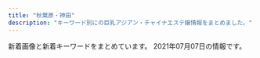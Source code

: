 ```yaml
---
title: "秋葉原・神田"
description: "キーワード別にの巨乳アジアン・チャイナエステ嬢情報をまとめました。"
---
```


新着画像と新着キーワードをまとめています。
2021年07月07日の情報です。

<DmmAffiliateIns />
<KeywordTable
  shops={
    [
    {
        "name": "\u795e\u7530\u3089\u304f\u697d",
        "keywords": {},
        "url": "http://kanda.msa.jp/",
        "station": "JR\u795e\u7530\u99c5\u5317\u53e3",
        "img_links": [
            "http://kanda.msa.jp/images/top/top_03.jpg",
            "http://kanda.msa.jp/images/top/top_05.jpg",
            "http://kanda.msa.jp/images/home/indnx_phone.jpg",
            "http://kanda.msa.jp/images/home/indnx_sale.png",
            "http://kanda.msa.jp/images/flash_b.jpg",
            "http://kanda.msa.jp/images/top/top_06.jpg",
            "http://kanda.msa.jp/images/staff_image/staff_06.jpg",
            "http://kanda.msa.jp/images/top/top_02.jpg",
            "http://kanda.msa.jp/images/gallery/gallery_1.jpg",
            "http://kanda.msa.jp/images/staff_image/staff_02.jpg",
            "http://kanda.msa.jp/images/gallery/gallery_4.jpg",
            "http://kanda.msa.jp/images/home/QR.png",
            "http://kanda.msa.jp/images/gallery/gallery_3.jpg",
            "http://kanda.msa.jp/images/gallery/gallery_c.jpg",
            "http://kanda.msa.jp/images/gallery/gallery_d.jpg",
            "http://kanda.msa.jp/images/gallery/gallery_b.jpg",
            "http://kanda.msa.jp/images/home/indnx_re.jpg",
            "http://kanda.msa.jp/images/staff_image/staff_03.jpg",
            "http://kanda.msa.jp/images/flash_a.jpg",
            "http://kanda.msa.jp/images/home/indnx_qr.jpg",
            "http://kanda.msa.jp/images/gallery/gallery_a.jpg",
            "http://kanda.msa.jp/images/home/top.jpg",
            "http://kanda.msa.jp/images/top/top_01.jpg",
            "http://kanda.msa.jp/images/top/top_04.jpg",
            "http://kanda.msa.jp/images/staff_image/staff_05.jpg",
            "http://kanda.msa.jp/images/top/top_08.png",
            "http://kanda.msa.jp/images/gallery/gallery_2.jpg",
            "http://kanda.msa.jp/images/index_btm.jpg",
            "http://kanda.msa.jp/images/staff_image/staff_01.jpg"
        ]
    },
    {
        "keywords": {
            "88": 1,
            "D": 2,
            "C": 2,
            "87": 2,
            "86": 1
        },
        "station": "JR\u79cb\u8449\u539f\u99c5\u662d\u548c\u901a\u308a\u53e3",
        "name": "\u7652\u3057\u306e\u5973\u795e",
        "url": "http://megami.estheya.com/",
        "img_links": [
            "http://megami.estheya.com/css/staff/staff001-a.jpg",
            "http://megami.estheya.com/css/nav/nav-0003.jpg",
            "http://megami.estheya.com/css/nav/nav-006.jpg",
            "http://megami.estheya.com/css/left.jpg",
            "http://megami.estheya.com/css/nav/nav-0002.jpg",
            "http://megami.estheya.com/css/head.jpg",
            "http://megami.estheya.com/css/nav/nav-001.jpg",
            "http://megami.estheya.com/css/nav/nav-005.jpg",
            "http://megami.estheya.com/css/top02.jpg",
            "http://megami.estheya.com/css/staff/staff001-b.jpg",
            "http://megami.estheya.com/css/cam001.jpg",
            "http://megami.estheya.com/css/right.jpg",
            "http://megami.estheya.com/css/staff/staff003-a.jpg",
            "http://megami.estheya.com/css/nav/nav-004.jpg",
            "http://megami.estheya.com/css/staff/staff002-a.jpg",
            "http://megami.estheya.com/css/foot.jpg",
            "http://megami.estheya.com/css/top03.jpg",
            "http://megami.estheya.com/css/staff/staff004-a.jpg",
            "http://megami.estheya.com/css/staff/pro.jpg"
        ]
    },
    {
        "url": "http://genki-morix2.asia/",
        "station": "JR\u795e\u7530\u99c5\u6771\u53e3",
        "name": "\u5143\u6c17\u30e2\u30ea\u30e2\u30ea",
        "keywords": {
            "C": 9,
            "88": 3,
            "85": 3,
            "87": 7,
            "84": 2
        },
        "img_links": [
            "http://genki-morix2.asia/img/st51.jpg",
            "http://genki-morix2.asia/img/st47.jpg",
            "http://genki-morix2.asia/img/botton.png",
            "http://genki-morix2.asia/img/st30.jpg",
            "http://genki-morix2.asia/img/no-photo-newface.jpg",
            "http://genki-morix2.asia/img/st52.jpg",
            "http://genki-morix2.asia/img/sta47.jpg",
            "http://genki-morix2.asia/img/sta59.jpg",
            "http://genki-morix2.asia/img/sta51.jpg",
            "http://genki-morix2.asia/img/st59.jpg",
            "http://genki-morix2.asia/img/st051.jpg",
            "http://genki-morix2.asia/img/st16.jpg",
            "http://genki-morix2.asia/img/Q.png",
            "http://genki-morix2.asia/img/a.png",
            "http://genki-morix2.asia/img/st55.jpg",
            "http://genki-morix2.asia/img/i.png",
            "http://genki-morix2.asia/img/sta55.jpg"
        ]
    },
    {
        "img_links": [
            "http://www.rave.masg.info/images/shop/shop03.jpg",
            "http://www.rave.masg.info/files/019.jpg",
            "http://www.rave.masg.info/files/009-02.jpg",
            "http://www.rave.masg.info/files/020-02.jpg",
            "http://www.rave.masg.info/files/002-02.jpg",
            "http://www.rave.masg.info/images/shop/shop04.jpg",
            "http://www.rave.masg.info/files/021-02.jpg",
            "http://www.rave.masg.info/files/003-03.jpg",
            "http://www.rave.masg.info/images/maga.jpg",
            "http://www.rave.masg.info/files/018.jpg",
            "http://www.rave.masg.info/images/zi_staff.png",
            "http://www.rave.masg.info/files/006-03.jpg",
            "http://www.rave.masg.info/files/018-02.jpg",
            "http://www.rave.masg.info/files/003-02.jpg",
            "http://www.rave.masg.info/files/008-03.jpg",
            "http://www.rave.masg.info/images/tel.png",
            "http://www.rave.masg.info/images/main_top.png",
            "http://www.rave.masg.info/files/014.jpg",
            "http://www.rave.masg.info/images/pick.png",
            "http://www.rave.masg.info/files/014-02.jpg",
            "http://www.rave.masg.info/images/s5.jpg",
            "http://www.rave.masg.info/images/s2.jpg",
            "http://www.rave.masg.info/files/009-03.jpg",
            "http://www.rave.masg.info/files/006.jpg",
            "http://www.rave.masg.info/files/021-03.jpg",
            "http://www.rave.masg.info/files/005.jpg",
            "http://www.rave.masg.info/images/new3.png",
            "http://www.rave.masg.info/files/020.jpg",
            "http://www.rave.masg.info/files/008.jpg",
            "http://www.rave.masg.info/images/shop/shop02.jpg",
            "http://www.rave.masg.info/images/service.png",
            "http://www.rave.masg.info/files/020-03.jpg",
            "http://www.rave.masg.info/files/009.jpg",
            "http://www.rave.masg.info/files/015.jpg",
            "http://www.rave.masg.info/files/006-02.jpg",
            "http://www.rave.masg.info/images/s4.jpg",
            "http://www.rave.masg.info/images/main_bottom.png",
            "http://www.rave.masg.info/files/021.jpg",
            "http://www.rave.masg.info/images/infotiao1.jpg",
            "http://www.rave.masg.info/files/005-03.jpg",
            "http://www.rave.masg.info/files/019-03.jpg",
            "http://www.rave.masg.info/files/019-02.jpg",
            "http://www.rave.masg.info/files/002.jpg",
            "http://www.rave.masg.info/files/003.jpg",
            "http://www.rave.masg.info/files/015-02.jpg",
            "http://www.rave.masg.info/images/shop/shop01.jpg",
            "http://www.rave.masg.info/files/014-03.jpg",
            "http://www.rave.masg.info/files/018-03.jpg",
            "http://www.rave.masg.info/files/008-02.jpg",
            "http://www.rave.masg.info/images/xian.png",
            "http://www.rave.masg.info/images/s3.jpg",
            "http://www.rave.masg.info/files/005-02.jpg",
            "http://www.rave.masg.info/images/new1.png",
            "http://www.rave.masg.info/images/zi_massage.png",
            "http://www.rave.masg.info/files/002-03.jpg",
            "http://www.rave.masg.info/images/s1.jpg",
            "http://www.rave.masg.info/files/015-03.jpg"
        ],
        "url": "http://www.rave.masg.info/",
        "name": "RAVE \u30ec\u30a4\u30f4",
        "station": "JR\u79cb\u8449\u539f\u99c5\u662d\u548c\u901a\u308a\u53e3",
        "keywords": {
            "D": 7,
            "G": 1,
            "89": 1,
            "E": 1,
            "88": 1,
            "86": 1,
            "87": 8,
            "F": 3,
            "90": 1
        }
    },
    {
        "img_links": [
            "https://kanda-on.work/images/st/st_hitomi.jpg",
            "https://kanda-on.work/images/st/st_moe.jpg",
            "https://kanda-on.work/images/st/st_ayumi.jpg",
            "https://kanda-on.work/images/st/st_lemon.jpg",
            "https://kanda-on.work/images/st/st_miki.jpg",
            "https://kanda-on.work/images/st/st_yuki.jpg",
            "https://kanda-on.work/images/st/st_ringo.jpg",
            "https://kanda-on.work/images/top_campaign_bottom.jpg",
            "https://kanda-on.work/images/top_campaign.jpg",
            "https://kanda-on.work/images/st/st_kiki.jpg",
            "https://kanda-on.work/images/st/st_natsuko.jpg",
            "https://kanda-on.work/images/st/st_yukina.jpg",
            "https://kanda-on.work/images/st/st_rio.jpg",
            "https://kanda-on.work/images/st/st_ruka.jpg",
            "https://kanda-on.work/images/st/st_mika.jpg",
            "https://kanda-on.work/images/st/st_rara2.jpg",
            "https://kanda-on.work/images/st/st_saya.jpg",
            "https://kanda-on.work/images/st/st_mina.jpg",
            "https://kanda-on.work/images/st/st_kaori.jpg",
            "https://kanda-on.work/images/st/st_ruru.jpg",
            "https://kanda-on.work/images/st/st_mika2.jpg",
            "https://kanda-on.work/images/st/st_koko.jpg",
            "https://kanda-on.work/images/st/st_kana.jpg",
            "https://kanda-on.work/images/st/st_yuri.jpg",
            "https://kanda-on.work/images/st/st_rara.jpg",
            "https://kanda-on.work/images/st/st_arisa.jpg",
            "https://kanda-on.work/images/top.png",
            "https://kanda-on.work/images/st/st_mio.jpg",
            "https://kanda-on.work/images/st/st_akira.jpg",
            "https://kanda-on.work/images/top2.png",
            "https://kanda-on.work/images/st/st_yuzuki.jpg",
            "https://kanda-on.work/images/st/st_haruka.jpg",
            "https://kanda-on.work/images/st/st_yuumi.jpg"
        ],
        "keywords": {
            "G": 4,
            "\u5de8\u4e73": 6,
            "F": 29,
            "C": 33,
            "\u4e73": 6
        },
        "url": "https://kanda-on.work/",
        "station": "JR\u795e\u7530\u99c5\u897f\u53e3",
        "name": "\u6e29"
    },
    {
        "name": "\u5143\u6c17\u5802\uff5e\u3052\u3093\u304d\u3069\u3046\uff5e",
        "img_links": [
            "http://genkidou.work/img/st010.jpg",
            "http://genkidou.work/img/st16.jpg",
            "http://genkidou.work/img/fla-3.jpg",
            "http://genkidou.work/sp/img/st2.jpg",
            "http://genkidou.work/img/st30.jpg",
            "http://genkidou.work/sp/img/st22.jpg",
            "http://genkidou.work/sp/img/t-t.jpg",
            "http://genkidou.work/sp/img/acc5.jpg",
            "http://genkidou.work/img/st27.jpg",
            "http://genkidou.work/sp/img/sys.jpg",
            "http://genkidou.work/img/head.jpg",
            "http://genkidou.work/img/s4.jpg",
            "http://genkidou.work/img/acc2.jpg",
            "http://genkidou.work/sp/img/pc.jpg",
            "http://genkidou.work/sp/img/cam.jpg",
            "http://genkidou.work/sp/img/p30.jpg",
            "http://genkidou.work/img/sta28.jpg",
            "http://genkidou.work/sp/img/t-o.jpg",
            "http://genkidou.work/img/sta11.jpg",
            "http://genkidou.work/img/st6.jpg",
            "http://genkidou.work/img/sta6.jpg",
            "http://genkidou.work/sp/img/t-a.jpg",
            "http://genkidou.work/sp/img/time.jpg",
            "http://genkidou.work/img/acc6.jpg",
            "http://genkidou.work/img/s5.jpg",
            "http://genkidou.work/sp/img/tel.jpg",
            "http://genkidou.work/sp/img/st27.jpg",
            "http://genkidou.work/sp/img/tit.jpg",
            "http://genkidou.work/img/acc1.jpg",
            "http://genkidou.work/sp/img/acc2.jpg",
            "http://genkidou.work/sp/img/pic.jpg",
            "http://genkidou.work/sp/img/t-r.jpg",
            "http://genkidou.work/img/acc4.jpg",
            "http://genkidou.work/img/sta10.jpg",
            "http://genkidou.work/img/fla.jpg",
            "http://genkidou.work/img/st28.jpg",
            "http://genkidou.work/sp/img/sch.jpg",
            "http://genkidou.work/sp/img/st6.jpg",
            "http://genkidou.work/img/st030.jpg",
            "http://genkidou.work/img/acc3.jpg",
            "http://genkidou.work/img/sta16.jpg",
            "http://genkidou.work/sp/img/p28.jpg",
            "http://genkidou.work/img/st22.jpg",
            "http://genkidou.work/sp/img/add.jpg",
            "http://genkidou.work/sp/img/st11.jpg",
            "http://genkidou.work/sp/img/st10.jpg",
            "http://genkidou.work/img/body2.jpg",
            "http://genkidou.work/img/sta27.jpg",
            "http://genkidou.work/img/st011.jpg",
            "http://genkidou.work/img/st33.jpg",
            "http://genkidou.work/sp/img/st20.jpg",
            "http://genkidou.work/sp/img/p22.jpg",
            "http://genkidou.work/img/s2.jpg",
            "http://genkidou.work/img/sta30.jpg",
            "http://genkidou.work/sp/img/t-s.jpg",
            "http://genkidou.work/sp/img/st28.jpg",
            "http://genkidou.work/img/sta22.jpg",
            "http://genkidou.work/img/sta2.jpg",
            "http://genkidou.work/img/s1.jpg",
            "http://genkidou.work/img/st2.jpg",
            "http://genkidou.work/sp/img/st16.jpg",
            "http://genkidou.work/img/acc5.jpg",
            "http://genkidou.work/img/st20.jpg",
            "http://genkidou.work/sp/img/acc3.jpg",
            "http://genkidou.work/sp/img/acc6.jpg",
            "http://genkidou.work/sp/img/koko_234x60.png",
            "http://genkidou.work/sp/img/acc4.jpg",
            "http://genkidou.work/sp/img/acc1.jpg",
            "http://genkidou.work/img/fla-2.jpg",
            "http://genkidou.work/sp/img/st30.jpg",
            "http://genkidou.work/img/sta33.jpg",
            "http://genkidou.work/img/fla-1.jpg",
            "http://genkidou.work/img/nos.jpg",
            "http://genkidou.work/img/mo.png",
            "http://genkidou.work/sp/img/botton.jpg",
            "http://genkidou.work/img/st0011.jpg",
            "http://genkidou.work/img/sta20.jpg",
            "http://genkidou.work/img/koko_468x60.png",
            "http://genkidou.work/sp/img/info.jpg",
            "http://genkidou.work/img/botton.jpg"
        ],
        "station": "JR\u795e\u7530\u99c5\u897f\u53e3",
        "keywords": {
            "E": 2,
            "H": 1,
            "F": 6,
            "87": 6,
            "91": 5,
            "D": 9,
            "86": 3,
            "88": 4,
            "C": 24,
            "85": 7
        },
        "url": "http://genkidou.work/"
    },
    {
        "url": "https://love-garden.jp/",
        "img_links": [
            "https://love-garden.jp/wp-content/uploads/2020/10/shot.png",
            "https://love-garden.jp/wp-content/uploads/2020/10/entrance02.png",
            "https://love-garden.jp/wp-content/uploads/2020/10/satomi22.png",
            "https://love-garden.jp/images/staff/kiki.jpg",
            "https://love-garden.jp/images/staff/satomi22.png",
            "https://love-garden.jp/wp-content/uploads/2020/10/ElGEs4UUcAATW6J.jpg",
            "https://love-garden.jp/wp-content/uploads/2015/05/lovegardendefault.jpg",
            "https://love-garden.jp/img/room/entrance01.png",
            "https://love-garden.jp/wp-content/uploads/2020/10/shot-830x576.png",
            "https://love-garden.jp/wp-content/uploads/2020/11/2_pc.png",
            "https://love-garden.jp/wp-content/uploads/2020/10/ElGEs4UUcAATW6J-830x1107.jpg",
            "https://love-garden.jp/img/about/oil2.png",
            "https://love-garden.jp/images/staff/sera23.png",
            "https://love-garden.jp/img/about/awasentai.png",
            "https://love-garden.jp/wp-content/uploads/2018/03/tomo24.jpg",
            "https://love-garden.jp/wp-content/uploads/2020/10/shot-550x400.png",
            "https://love-garden.jp/wp-content/uploads/2020/11/kiki.jpg",
            "https://love-garden.jp/wp-content/uploads/2016/12/07.png",
            "https://love-garden.jp/wp-content/uploads/2016/12/07-550x400.png",
            "https://love-garden.jp/img/room/entrance02.png",
            "https://love-garden.jp/wp-content/uploads/2020/10/ElGEs4UUcAATW6J-550x400.jpg",
            "https://love-garden.jp/wp-content/uploads/2017/03/06.png",
            "https://love-garden.jp/images/staff/yumi22.jpg",
            "https://love-garden.jp/images/staff/tomo.jpg",
            "https://love-garden.jp/images/staff/sayaka23.jpg",
            "https://love-garden.jp/wp-content/uploads/2020/10/sera23.jpg",
            "https://love-garden.jp/img/about/akasuri.png",
            "https://love-garden.jp/wp-content/uploads/2021/05/yumi22.jpg",
            "https://love-garden.jp/wp-content/uploads/2021/05/mio22_edit.jpg",
            "https://love-garden.jp/img/about/oil1.png",
            "https://love-garden.jp/images/staff/mio22_edit.jpg",
            "https://love-garden.jp/wp-content/uploads/2020/11/5_pc.png",
            "https://love-garden.jp/wp-content/uploads/2020/10/sayaka23.jpg",
            "https://love-garden.jp/wp-content/uploads/2020/10/entrance02-830x553.png"
        ],
        "keywords": {
            "E": 20,
            "\u30bb\u30af\u30b7\u30fc": 8,
            "C": 20,
            "89": 10,
            "86": 20,
            "D": 30,
            "87": 20,
            "92": 10,
            "85": 10
        },
        "name": "\u30e9\u30d6\u30ac\u30fc\u30c7\u30f3",
        "station": "JR\u79cb\u8449\u539f\u99c5\u662d\u548c\u901a\u308a\u53e3"
    },
    {
        "station": "\u6d45\u8349\u6a4b\u99c5",
        "url": "http://yume-massage.info/",
        "img_links": [
            "http://yume-massage.info/sp/img/s7.jpg",
            "http://yume-massage.info/img/sta6.jpg",
            "http://yume-massage.info/sp/img/s6.jpg",
            "http://yume-massage.info/sp/img/p-10.jpg",
            "http://yume-massage.info/img/s6.jpg",
            "http://yume-massage.info/img/head2.jpg",
            "http://yume-massage.info/sp/img/s4.jpg",
            "http://yume-massage.info/img/sta4.jpg",
            "http://yume-massage.info/img/st5.jpg",
            "http://yume-massage.info/sp/img/s10.jpg",
            "http://yume-massage.info/img/st7.jpg",
            "http://yume-massage.info/img/sta1.jpg",
            "http://yume-massage.info/img/sta8.jpg",
            "http://yume-massage.info/sp/img/time.jpg",
            "http://yume-massage.info/img/s1.jpg",
            "http://yume-massage.info/img/st6.jpg",
            "http://yume-massage.info/sp/img/botton.jpg",
            "http://yume-massage.info/sp/img/sys.jpg",
            "http://yume-massage.info/sp/img/add.jpg",
            "http://yume-massage.info/img/s4.jpg",
            "http://yume-massage.info/img/sta9.jpg",
            "http://yume-massage.info/sp/img/p-9.jpg",
            "http://yume-massage.info/img/nos.jpg",
            "http://yume-massage.info/sp/img/info.jpg",
            "http://yume-massage.info/sp/img/tit.jpg",
            "http://yume-massage.info/img/mo.png",
            "http://yume-massage.info/img/head.jpg",
            "http://yume-massage.info/img/st9.jpg",
            "http://yume-massage.info/img/botton.jpg",
            "http://yume-massage.info/img/sta7.jpg",
            "http://yume-massage.info/img/s8.jpg",
            "http://yume-massage.info/img/sta10.jpg",
            "http://yume-massage.info/img/st06.jpg",
            "http://yume-massage.info/sp/img/add2.jpg",
            "http://yume-massage.info/sp/img/t-r.jpg",
            "http://yume-massage.info/sp/img/tel.jpg",
            "http://yume-massage.info/img/xmas.png",
            "http://yume-massage.info/img/st8.jpg",
            "http://yume-massage.info/sp/img/t-a.jpg",
            "http://yume-massage.info/img/s9.jpg",
            "http://yume-massage.info/sp/img/pic.jpg",
            "http://yume-massage.info/sp/img/p-6.jpg",
            "http://yume-massage.info/sp/img/s1.jpg",
            "http://yume-massage.info/sp/img/kan.jpg",
            "http://yume-massage.info/img/r9.jpg",
            "http://yume-massage.info/img/st4.jpg",
            "http://yume-massage.info/sp/img/t-o.jpg",
            "http://yume-massage.info/sp/img/s8.jpg",
            "http://yume-massage.info/sp/img/t-s.jpg",
            "http://yume-massage.info/sp/img/pc.jpg",
            "http://yume-massage.info/sp/img/cam.jpg",
            "http://yume-massage.info/img/s10.jpg",
            "http://yume-massage.info/img/st10.jpg",
            "http://yume-massage.info/sp/img/t-t.jpg",
            "http://yume-massage.info/img/kan.jpg",
            "http://yume-massage.info/sp/img/s9.jpg",
            "http://yume-massage.info/img/st3.jpg",
            "http://yume-massage.info/img/st1.jpg",
            "http://yume-massage.info/img/st2.jpg",
            "http://yume-massage.info/img/s7.jpg"
        ],
        "name": "\u5922",
        "keywords": {
            "85": 2,
            "D": 7,
            "E": 7,
            "88": 3,
            "84": 3,
            "C": 20,
            "86": 3,
            "87": 6
        }
    },
    {
        "name": "\u5947\u7e01\uff5e\u304d\u3048\u3093\uff5e",
        "img_links": [
            "http://www.kien-es.info/img/kumi1.jpg",
            "http://www.kien-es.info/sp/staff/kumi.png",
            "http://www.kien-es.info/images/mobile.jpg",
            "http://www.kien-es.info/sp/images/sys1.jpg",
            "http://www.kien-es.info/img/kara.png",
            "http://www.kien-es.info/images/rem.png",
            "http://www.kien-es.info/images/4.jpg",
            "http://www.kien-es.info/images/int2.jpg",
            "http://www.kien-es.info/sp/staff/yumi.png",
            "http://www.kien-es.info/img/haruka.png",
            "http://www.kien-es.info/img/kaori.png",
            "http://www.kien-es.info/sp/images/sys2.jpg",
            "http://www.kien-es.info/images/interior_t.jpg",
            "http://www.kien-es.info/img/kara2.jpg",
            "http://www.kien-es.info/sp/images/ac3.png",
            "http://www.kien-es.info/sp/images/sys4.png",
            "http://www.kien-es.info/images/info.jpg",
            "http://www.kien-es.info/sp/images/int2.png",
            "http://www.kien-es.info/sp/images/info.png",
            "http://www.kien-es.info/images/sys1.jpg",
            "http://www.kien-es.info/sp/img/kara2.jpg",
            "http://www.kien-es.info/sp/images/int1.jpg",
            "http://www.kien-es.info/images/staff_t.jpg",
            "http://www.kien-es.info/images/head.jpg",
            "http://www.kien-es.info/sp/images/news.jpg",
            "http://www.kien-es.info/img/emi.png",
            "http://www.kien-es.info/sp/images/rec.jpg",
            "http://www.kien-es.info/images/3.jpg",
            "http://www.kien-es.info/img/kumi.png",
            "http://www.kien-es.info/sp/menu/top.jpg",
            "http://www.kien-es.info/sp/images/9.jpg",
            "http://www.kien-es.info/sp/images/1.jpg",
            "http://www.kien-es.info/sp/menu/staff.jpg",
            "http://www.kien-es.info/images/news.jpg",
            "http://www.kien-es.info/sp/staff/emi.png",
            "http://www.kien-es.info/img/kara1.jpg",
            "http://www.kien-es.info/sp/images/6.jpg",
            "http://www.kien-es.info/sp/images/footer.png",
            "http://www.kien-es.info/img/haruka1.jpg",
            "http://www.kien-es.info/sp/images/staff_t.jpg",
            "http://www.kien-es.info/sp/img/yumi1.jpg",
            "http://www.kien-es.info/images/9.jpg",
            "http://www.kien-es.info/sp/images/tel.jpg",
            "http://www.kien-es.info/sp/staff/haruka.png",
            "http://www.kien-es.info/sp/images/interior_t.jpg",
            "http://www.kien-es.info/sp/staff/kara.png",
            "http://www.kien-es.info/sp/images/ac2.png",
            "http://www.kien-es.info/sp/img/kumi1.jpg",
            "http://www.kien-es.info/images/2.jpg",
            "http://www.kien-es.info/images/12.jpg",
            "http://www.kien-es.info/sp/images/newsb.png",
            "http://www.kien-es.info/sp/img/kara1.jpg",
            "http://www.kien-es.info/images/11.jpg",
            "http://www.kien-es.info/sp/images/info_t.jpg",
            "http://www.kien-es.info/images/int1.jpg",
            "http://www.kien-es.info/sp/img/kumi2.jpg",
            "http://www.kien-es.info/sp/img/haruka1.jpg",
            "http://www.kien-es.info/images/10.jpg",
            "http://www.kien-es.info/img/emi1.jpg",
            "http://www.kien-es.info/images/sm.jpg",
            "http://www.kien-es.info/images/1.jpg",
            "http://www.kien-es.info/sp/images/8.jpg",
            "http://www.kien-es.info/images/sys2.jpg",
            "http://www.kien-es.info/sp/images/sys3.jpg",
            "http://www.kien-es.info/sp/img/emi1.jpg",
            "http://www.kien-es.info/sp/images/3.jpg",
            "http://www.kien-es.info/img/kaori1.jpg",
            "http://www.kien-es.info/sp/img/emi2.jpg",
            "http://www.kien-es.info/images/14.jpg",
            "http://www.kien-es.info/sp/images/head.jpg",
            "http://www.kien-es.info/sp/images/ac1.jpg",
            "http://www.kien-es.info/img/kumi2.jpg"
        ],
        "station": "JR\u79cb\u8449\u539f\u99c5\u96fb\u6c17\u8857\u53e3",
        "url": "http://www.kien-es.info/",
        "keywords": {
            "D": 3,
            "87": 2,
            "C": 2,
            "86": 1,
            "85": 2
        }
    },
    {
        "name": "\u7652\u51e6\uff5e\u3086\u3069\u3053\u308d",
        "station": "JR\u795e\u7530\u99c5\u5317\u53e3",
        "img_links": [
            "http://yudokoro.xyz/images/st/st_ai.jpg",
            "http://yudokoro.xyz/images/header_main_visual1.jpg",
            "http://yudokoro.xyz/images/st/st_miho.jpg",
            "http://yudokoro.xyz/images/st/st_maya.jpg",
            "http://yudokoro.xyz/images/st/st_yui.jpg",
            "http://yudokoro.xyz/images/st/st_yumi.jpg",
            "http://yudokoro.xyz/images/header_main_visual2.jpg",
            "http://yudokoro.xyz/images/st/st_miro.jpg",
            "http://yudokoro.xyz/images/st/st_hime.jpg",
            "http://yudokoro.xyz/images/st/st_narumi.jpg",
            "http://yudokoro.xyz/images/st/st_momoka.jpg",
            "http://yudokoro.xyz/images/header_main_visual3.jpg",
            "http://yudokoro.xyz/images/st/st_hana.jpg",
            "http://yudokoro.xyz/images/st/st_rara.jpg",
            "http://yudokoro.xyz/images/st/st_yuyu.jpg",
            "http://yudokoro.xyz/images/st/st_miku.jpg",
            "http://yudokoro.xyz/images/concept.jpg",
            "http://yudokoro.xyz/images/st/st_mimi.jpg",
            "http://yudokoro.xyz/images/header_img.png",
            "http://yudokoro.xyz/images/st/st_yaya.jpg",
            "http://yudokoro.xyz/images/news_image.jpg",
            "http://yudokoro.xyz/images/st/st_ao.jpg",
            "http://yudokoro.xyz/images/st/st_rena.jpg",
            "http://yudokoro.xyz/images/campaign.jpg",
            "http://yudokoro.xyz/images/st/st_koko.jpg"
        ],
        "url": "http://yudokoro.xyz/",
        "keywords": {
            "C": 59,
            "E": 56,
            "D": 351,
            "F": 28,
            "G": 28
        }
    },
    {
        "keywords": {
            "D": 4,
            "87": 1,
            "86": 4,
            "85": 2,
            "E": 1,
            "C": 2
        },
        "name": "\u604b\u306e\u65e5",
        "img_links": [
            "http://esthe-aroma.pink/img/cg07.jpg",
            "http://esthe-aroma.pink/img/m1.jpg",
            "http://esthe-aroma.pink/img/cg05.jpg",
            "http://esthe-aroma.pink/img/cg02.jpg",
            "http://esthe-aroma.pink/img/fla.jpg",
            "http://esthe-aroma.pink/img/m5.jpg",
            "http://esthe-aroma.pink/img/m2.jpg",
            "http://esthe-aroma.pink/img/cg04.jpg",
            "http://esthe-aroma.pink/img/no.png",
            "http://esthe-aroma.pink/img/m30.jpg",
            "http://esthe-aroma.pink/img/top.jpg",
            "http://esthe-aroma.pink/img/m10.jpg",
            "http://esthe-aroma.pink/img/cg01.jpg",
            "http://esthe-aroma.pink/img/cg03.jpg",
            "http://esthe-aroma.pink/img/m3.jpg",
            "http://esthe-aroma.pink/img/noo.png",
            "http://esthe-aroma.pink/img/cg021.jpg",
            "http://esthe-aroma.pink/img/m60.jpg",
            "http://esthe-aroma.pink/img/m20.jpg",
            "http://esthe-aroma.pink/img/cg06.jpg",
            "http://esthe-aroma.pink/img/stan.png",
            "http://esthe-aroma.pink/img/cg011.jpg",
            "http://esthe-aroma.pink/img/m4.jpg",
            "http://esthe-aroma.pink/img/m6.jpg"
        ],
        "url": "http://esthe-aroma.pink/",
        "station": "JR\u795e\u7530\u99c5\u6771\u53e3"
    },
    {
        "url": "http://jasmine-massage.info/",
        "img_links": [
            "http://jasmine-massage.info/i/img/sta226.jpg",
            "http://jasmine-massage.info/img/st227.jpg",
            "http://jasmine-massage.info/img/botton.jpg",
            "http://jasmine-massage.info/img/sj.jpg",
            "http://jasmine-massage.info/img/st224.jpg",
            "http://jasmine-massage.info/img/s227.jpg",
            "http://jasmine-massage.info/i/img/r3.jpg",
            "http://jasmine-massage.info/img/nos.jpg",
            "http://jasmine-massage.info/img/s218.jpg",
            "http://jasmine-massage.info/img/st226.jpg",
            "http://jasmine-massage.info/img/st218.jpg",
            "http://jasmine-massage.info/i/img/r4.jpg",
            "http://jasmine-massage.info/img/sta226.jpg",
            "http://jasmine-massage.info/img/sta224.jpg",
            "http://jasmine-massage.info/i/img/r1.jpg",
            "http://jasmine-massage.info/i/img/r2.jpg",
            "http://jasmine-massage.info/img/mo.png",
            "http://jasmine-massage.info/img/sta218.jpg",
            "http://jasmine-massage.info/img/sta227.jpg",
            "http://jasmine-massage.info/i/img/sta218.jpg",
            "http://jasmine-massage.info/img/head.jpg",
            "http://jasmine-massage.info/img/s226.jpg",
            "http://jasmine-massage.info/img/s224.jpg",
            "http://jasmine-massage.info/i/img/sta227.jpg",
            "http://jasmine-massage.info/i/img/sta224.jpg",
            "http://jasmine-massage.info/i/img/st226.jpg"
        ],
        "station": "JR\u79cb\u8449\u539f\u99c5\u662d\u548c\u901a\u308a\u53e3",
        "keywords": {
            "86": 5,
            "D": 5,
            "87": 3,
            "C": 14
        },
        "name": "\u96a0\u308c\u5bb6"
    },
    {
        "url": "http://gakuen.jpest.net/",
        "img_links": [
            "http://gakuen.jpest.net/images/c6.jpg",
            "http://gakuen.jpest.net/images/c3.jpg",
            "http://gakuen.jpest.net/images/c9.jpg",
            "http://gakuenadmin.jpest.net/uploads/2021/06/2021060914292026-e1623248971419.jpeg",
            "http://gakuen.jpest.net/images/c4.jpg",
            "http://gakuenadmin.jpest.net/uploads/2021/02/2021021404543031.jpg",
            "http://gakuenadmin.jpest.net/uploads/2020/11/2020111905172382.jpeg",
            "http://gakuenadmin.jpest.net/uploads/2021/06/202106221157351-e1624363062954.jpeg",
            "http://gakuenadmin.jpest.net/uploads/2020/11/202011170741460-e1613281451949.jpg",
            "http://gakuenadmin.jpest.net/uploads/2021/03/2021032214491843-e1616424582330.jpeg",
            "http://gakuen.jpest.net/images/c10.jpg",
            "http://gakuenadmin.jpest.net/uploads/2021/01/2021013104085726.jpg",
            "http://gakuenadmin.jpest.net/uploads/2020/11/2020111905143846-e1619439547290.jpeg",
            "http://gakuenadmin.jpest.net/uploads/2020/11/2020111707403491.jpg",
            "http://gakuen.jpest.net/images/tel.png",
            "http://gakuenadmin.jpest.net/uploads/2021/01/2021013104094765.jpg",
            "http://gakuen.jpest.net/images/c2.jpg",
            "http://gakuenadmin.jpest.net/uploads/2021/04/2021042704442715-e1619498692111.jpeg",
            "http://gakuen.jpest.net/images/c5.jpg",
            "http://gakuenadmin.jpest.net/uploads/2021/06/2021062809215039-e1624872124862.jpeg",
            "http://gakuen.jpest.net/images/c1.jpg",
            "http://gakuenadmin.jpest.net/uploads/2020/11/g4.jpg",
            "http://gakuen.jpest.net/images/c8.jpg",
            "http://gakuenadmin.jpest.net/uploads/2021/04/2021042704423988.jpeg",
            "http://gakuen.jpest.net/images/c7.jpg",
            "http://gakuenadmin.jpest.net/uploads/2021/02/2021021405363587.jpeg",
            "http://gakuenadmin.jpest.net/uploads/2021/04/2021042704474970.jpeg"
        ],
        "name": "\u5c11\u5973\u5b66\u5712",
        "keywords": {
            "89": 2,
            "C": 1,
            "F": 1,
            "88": 1,
            "E": 1
        },
        "station": "JR\u79cb\u8449\u539f\u99c5\u662d\u548c\u901a\u308a\u53e3"
    },
    {
        "station": "JR\u795e\u7530\u99c5\u897f\u53e3",
        "url": "http://chou-massage.work/",
        "img_links": [
            "http://chou-massage.work/img/sta1.jpg",
            "http://chou-massage.work/img/sta15.jpg",
            "http://chou-massage.work/sp/img/sta15.jpg",
            "http://chou-massage.work/img/st12.jpg",
            "http://chou-massage.work/img/st4.jpg",
            "http://chou-massage.work/img/sta2.jpg",
            "http://chou-massage.work/sp/img/st12.jpg",
            "http://chou-massage.work/sp/img/st15.jpg",
            "http://chou-massage.work/sp/img/sta2.jpg",
            "http://chou-massage.work/sp/img/sta7.jpg",
            "http://chou-massage.work/sp/img/fla-1.jpg",
            "http://chou-massage.work/img/st14.jpg",
            "http://chou-massage.work/img/acc.jpg",
            "http://chou-massage.work/img/sta4.jpg",
            "http://chou-massage.work/sp/img/st1.jpg",
            "http://chou-massage.work/sp/img/sta14.jpg",
            "http://chou-massage.work/sp/img/st7.jpg",
            "http://chou-massage.work/img/fla-1.jpg",
            "http://chou-massage.work/sp/img/botton.jpg",
            "http://chou-massage.work/img/st18.jpg",
            "http://chou-massage.work/img/fla-2.jpg",
            "http://chou-massage.work/img/sta3.jpg",
            "http://chou-massage.work/img/sta18.jpg",
            "http://chou-massage.work/sp/img/koko_468x60.png",
            "http://chou-massage.work/sp/img/st18.jpg",
            "http://chou-massage.work/sp/img/st4.jpg",
            "http://chou-massage.work/sp/img/sta18.jpg",
            "http://chou-massage.work/img/st3.jpg",
            "http://chou-massage.work/sp/img/mo.png",
            "http://chou-massage.work/img/mo.png",
            "http://chou-massage.work/img/sta14.jpg",
            "http://chou-massage.work/img/koko_468x60.png",
            "http://chou-massage.work/sp/img/fla-3.jpg",
            "http://chou-massage.work/sp/img/sta4.jpg",
            "http://chou-massage.work/sp/img/fla-2.jpg",
            "http://chou-massage.work/sp/img/sta12.jpg",
            "http://chou-massage.work/img/botton.jpg",
            "http://chou-massage.work/sp/img/sta3.jpg",
            "http://chou-massage.work/img/sta7.jpg",
            "http://chou-massage.work/img/sta12.jpg",
            "http://chou-massage.work/img/st7.jpg",
            "http://chou-massage.work/sp/img/sta1.jpg",
            "http://chou-massage.work/img/st1.jpg",
            "http://chou-massage.work/img/st2.jpg",
            "http://chou-massage.work/sp/img/st14.jpg",
            "http://chou-massage.work/sp/img/acc.jpg",
            "http://chou-massage.work/img/st15.jpg",
            "http://chou-massage.work/sp/img/st2.jpg",
            "http://chou-massage.work/img/fla-3.jpg",
            "http://chou-massage.work/sp/img/st3.jpg"
        ],
        "keywords": {
            "C": 38,
            "E": 4,
            "D": 14,
            "F": 2,
            "86": 12,
            "87": 4,
            "85": 8,
            "88": 2
        },
        "name": "\u8776"
    },
    {
        "name": "\u59d1\u5a18\uff5e\u30af\u30fc\u30cb\u30e3\u30f3\uff5e",
        "station": "JR\u79cb\u8449\u539f\u99c5\u662d\u548c\u901a\u308a\u53e3",
        "img_links": [
            "http://esthe-aroma.net/images/kan.jpg",
            "http://esthe-aroma.net/images/fbt.jpg",
            "http://esthe-aroma.net/images/no.png",
            "http://esthe-aroma.net/images/cg01.jpg",
            "http://esthe-aroma.net/images/r3.jpg",
            "http://esthe-aroma.net/images/cg02.jpg",
            "http://esthe-aroma.net/images/fla.jpg",
            "http://esthe-aroma.net/images/tit1.jpg",
            "http://esthe-aroma.net/images/fbf.jpg",
            "http://esthe-aroma.net/images/tit5.jpg",
            "http://esthe-aroma.net/images/tit3.jpg",
            "http://esthe-aroma.net/images/r2.jpg",
            "http://esthe-aroma.net/images/r1.jpg",
            "http://esthe-aroma.net/images/top.jpg",
            "http://esthe-aroma.net/images/r4.jpg",
            "http://esthe-aroma.net/images/sys.jpg",
            "http://esthe-aroma.net/images/cg021.jpg",
            "http://esthe-aroma.net/images/tit4.jpg",
            "http://esthe-aroma.net/images/tit2.jpg",
            "http://esthe-aroma.net/images/cg03.jpg",
            "http://esthe-aroma.net/images/cg04.jpg",
            "http://esthe-aroma.net/images/ncg.jpg"
        ],
        "url": "http://esthe-aroma.net/",
        "keywords": {
            "85": 2,
            "E": 2,
            "D": 4,
            "86": 3,
            "88": 1
        }
    },
    {
        "station": "JR\u795e\u7530\u99c5\u6771\u53e3",
        "img_links": [
            "http://yuri.es-relax.info/images/bg_header.jpg",
            "http://yuri.es-relax.info/images/nana1.jpg",
            "http://yuri.es-relax.info/images/sayuri1.jpg",
            "http://yuri.es-relax.info/images/nao1.jpg",
            "http://yuri.es-relax.info/gals/mimi1.jpg",
            "http://yuri.es-relax.info/images/info5.jpg",
            "http://yuri.es-relax.info/gals/yuki1.jpg",
            "http://yuri.es-relax.info/images/hana1.jpg",
            "http://yuri.es-relax.info/images/yuyu1.jpg",
            "http://yuri.es-relax.info/gals/riri1.jpg",
            "http://yuri.es-relax.info/images/info3.png"
        ],
        "name": "\u767e\u5408",
        "keywords": {
            "86": 14,
            "D": 12,
            "88": 2
        },
        "url": "http://yuri.es-relax.info/"
    },
    {
        "img_links": [
            "http://kenkoubo.link/wp-content/uploads/2017/03/09.jpg",
            "http://kenkoubo.link/wp-content/uploads/2019/05/rin_image_1_syusei-250x375.jpeg",
            "http://kenkoubo.link/wp-content/themes/template-salon2/images/camp-bnr.png",
            "http://kenkoubo.link/wp-content/uploads/2019/05/ai_image_1_syusei-250x375.jpeg",
            "http://kenkoubo.link/wp-content/uploads/2017/03/03-1-250x375.jpg",
            "http://kenkoubo.link/wp-content/themes/template-salon2/images/08.jpg",
            "http://kenkoubo.link/wp-content/themes/template-salon2/images/camp-bnr3.png",
            "http://kenkoubo.link/wp-content/uploads/2017/03/07-1.jpg",
            "http://kenkoubo.link/wp-content/themes/template-salon2/images/info2.png",
            "http://kenkoubo.link/wp-content/themes/template-salon2/images/05.jpg",
            "http://kenkoubo.link/wp-content/uploads/2017/03/05a.jpg",
            "http://kenkoubo.link/wp-content/uploads/2017/03/08.jpg",
            "http://kenkoubo.link/wp-content/themes/template-salon2/images/info.png",
            "http://kenkoubo.link/wp-content/uploads/2021/03/ayaka_4.jpeg",
            "http://kenkoubo.link/wp-content/themes/template-salon2/images/pickup-ttl.png",
            "http://es-tsudanuma.com/wp-content/uploads/2016/10/massage-de_88_31.jpg",
            "http://kenkoubo.link/wp-content/uploads/2017/03/05-1.jpg",
            "http://kenkoubo.link/wp-content/themes/template-salon2/images/pickup-frame.png",
            "http://kenkoubo.link/wp-content/themes/template-salon2/images/camp-bnr2.png",
            "http://kenkoubo.link/wp-content/uploads/2017/03/08-250x375.jpg",
            "http://kenkoubo.link/wp-content/uploads/2021/03/ayaka_01-900x1201.jpeg",
            "http://kenkoubo.link/wp-content/themes/template-salon2/images/news-ttl.png",
            "http://kenkoubo.link/wp-content/uploads/2020/11/yuko_image_syusei-1.jpg",
            "http://kenkoubo.link/wp-content/uploads/2019/05/ai_image_1_syusei-900x1600.jpeg",
            "http://kenkoubo.link/wp-content/uploads/2017/03/08-2.jpg",
            "http://kenkoubo.link/wp-content/uploads/2019/05/rin_image_1_syusei-900x1600.jpeg",
            "http://kenkoubo.link/wp-content/uploads/2017/03/05-1-250x375.jpg",
            "http://kenkoubo.link/wp-content/uploads/2020/11/yuko_image_syusei-1-250x375.jpg",
            "https://www.mens-anavi.com/img/mens-esthe1.png",
            "http://kenkoubo.link/wp-content/uploads/2021/03/ayaka_4-300x400.jpeg",
            "http://kenkoubo.link/wp-content/uploads/2017/03/05.jpg",
            "http://kenkoubo.link/wp-content/uploads/2017/03/03-1.jpg",
            "http://kenkoubo.link/wp-content/themes/template-salon2/images/camp-bnr4.png",
            "http://kenkoubo.link/wp-content/uploads/2017/03/08a.jpg",
            "http://kenkoubo.link/wp-content/themes/template-salon2/images/slider1.jpg",
            "http://kenkoubo.link/wp-content/uploads/2021/03/ayaka_01-250x375.jpeg",
            "http://kenkoubo.link/wp-content/themes/template-salon2/images/telm.png",
            "http://kenkoubo.link/wp-content/themes/template-salon2/images/03.jpg"
        ],
        "name": "\u5065\u5eb7\u574a",
        "station": "JR\u795e\u7530\u99c5\u5317\u53e3",
        "url": "http://kenkoubo.link",
        "keywords": {
            "C": 8,
            "86": 2,
            "85": 2,
            "88": 4,
            "D": 6,
            "89": 4,
            "90": 2
        }
    },
    {
        "station": "JR\u795e\u7530\u99c5\u5357\u53e3",
        "url": "https://mizuno-koi.com/",
        "keywords": {
            "D": 28,
            "E": 10,
            "C": 10
        },
        "name": "\u6c34\u306e\u604b",
        "img_links": [
            "https://mizuno-koi.com/wp-content/themes/este/img/top-img01.png",
            "https://mizuno-koi.com/wp-content/uploads/2021/03/2111mizunoko.jpg",
            "https://mizuno-koi.com/wp-content/themes/este/img/tel_footer.png",
            "https://mizuno-koi.com/wp-content/themes/este/img/1.jpg",
            "https://mizuno-koi.com/wp-content/uploads/2019/12/21mizunoko.jpg",
            "https://mizuno-koi.com/wp-content/uploads/2021/03/32121mizunoko.jpg",
            "https://mizuno-koi.com/wp-content/uploads/2019/04/89765241mizunoko.jpg",
            "https://mizuno-koi.com/wp-content/uploads/2021/06/8976512mizunoko.jpg",
            "https://mizuno-koi.com/wp-content/uploads/2021/06/2111mizunoko.jpg",
            "https://mizuno-koi.com/wp-content/themes/este/img/top-img01a.png",
            "https://mizuno-koi.com/wp-content/uploads/2019/12/345678976mizunoko.jpg",
            "https://mizuno-koi.com/wp-content/themes/este/img/4.jpg",
            "https://mizuno-koi.com/wp-content/themes/este/img/top-img01b.png",
            "https://mizuno-koi.com/wp-content/themes/este/img/tel_header.png",
            "https://mizuno-koi.com/wp-content/themes/este/img/call.png",
            "https://mizuno-koi.com/wp-content/uploads/2020/01/211mizunoko.jpg",
            "https://mizuno-koi.com/wp-content/themes/este/img/top-img03.png",
            "https://mizuno-koi.com/wp-content/uploads/2021/03/897261mizunoko.jpg",
            "https://mizuno-koi.com/wp-content/uploads/2021/06/423567867tymizunoko.jpg",
            "https://mizuno-koi.com/wp-content/uploads/2019/12/121mizunoko.jpg",
            "https://mizuno-koi.com/wp-content/uploads/2021/05/8761iyashinoizumi.jpg",
            "https://mizuno-koi.com/wp-content/uploads/2021/05/45678976mizunoko.jpg",
            "https://mizuno-koi.com/wp-content/themes/este/img/top-img02e.png",
            "https://mizuno-koi.com/wp-content/uploads/2021/03/9876543mizunoko.jpg",
            "https://mizuno-koi.com/wp-content/uploads/2019/12/21897mizunoko.jpg",
            "https://mizuno-koi.com/wp-content/themes/este/img/top-img04.png",
            "https://mizuno-koi.com/wp-content/themes/este/img/3.jpg",
            "https://mizuno-koi.com/wp-content/themes/este/img/2.jpg",
            "https://mizuno-koi.com/wp-content/uploads/2019/06/WechatIMG506.jpeg",
            "https://mizuno-koi.com/wp-content/uploads/2021/05/87652178mizunoko.jpg"
        ]
    },
    {
        "img_links": [],
        "keywords": {},
        "url": "http://ainsel.tyo.ac/",
        "station": "JR\u6d45\u8349\u6a4b\u99c5\u6771\u53e3",
        "name": "Ainsel\u30fb\u30a8\u30a4\u30f3\u30bb\u30eb"
    },
    {
        "name": "COCORO",
        "url": "http://k-cocoro.co/",
        "station": "JR\u795e\u7530\u99c5\u6771\u53e3",
        "img_links": [
            "http://k-cocoro.co/images/nei_03.png",
            "http://k-cocoro.co/images/remo.jpg",
            "http://k-cocoro.co/images/ss.jpg",
            "http://k-cocoro.co/images/rika.jpg",
            "http://k-cocoro.co/images/noimage.jpg",
            "http://k-cocoro.co/images/girl_03.png",
            "http://k-cocoro.co/images/shishu_01.jpg",
            "http://k-cocoro.co/images/mya.jpg",
            "http://k-cocoro.co/images/itigo2.jpg",
            "http://k-cocoro.co/images/shishu_03.jpg",
            "http://k-cocoro.co/images/tite-staff.png",
            "http://k-cocoro.co/images/shishu_02.jpg",
            "http://k-cocoro.co/images/003.jpg",
            "http://k-cocoro.co/images/girl_01.png",
            "http://k-cocoro.co/images/news_top.jpg",
            "http://k-cocoro.co/images/girlx_top.png",
            "http://k-cocoro.co/images/yui.jpg",
            "http://k-cocoro.co/images/tite-magazine.png",
            "http://k-cocoro.co/images/001.jpg",
            "http://k-cocoro.co/images/girl_top.png",
            "http://k-cocoro.co/images/002.jpg",
            "http://k-cocoro.co/images/itigo1.jpg",
            "http://k-cocoro.co/images/mail.png",
            "http://k-cocoro.co/images/grande.jpg",
            "http://k-cocoro.co/images/s2.jpg",
            "http://k-cocoro.co/images/pagetop.png",
            "http://k-cocoro.co/images/nei_01.png",
            "http://k-cocoro.co/images/right_top.png",
            "http://k-cocoro.co/images/yu.jpg",
            "http://k-cocoro.co/images/004.jpg",
            "http://k-cocoro.co/images/right_bottom.png"
        ],
        "keywords": {
            "E": 2,
            "D": 3
        }
    },
    {
        "name": "Oualia\u30fb\u30af\u30aa\u30ea\u30a2",
        "url": "http://www.asakusabashi-est.xyz/",
        "station": "JR\u6d45\u8349\u6a4b\u99c5\u6771\u53e3",
        "img_links": [
            "http://www.asakusabashi-est.xyz/images/index-aridel_02.jpg",
            "http://www.asakusabashi-est.xyz/images/staff/6.jpg",
            "http://www.asakusabashi-est.xyz/images/index-aridel_24.jpg",
            "http://www.asakusabashi-est.xyz/images/staff/4/4.jpg",
            "http://www.asakusabashi-est.xyz/images/nav/lanmu-t-st.jpg",
            "http://www.asakusabashi-est.xyz/images/staff/4/3.jpg",
            "http://www.asakusabashi-est.xyz/images/staff/2/moro/moro.jpg",
            "http://www.asakusabashi-est.xyz/images/top/t3.png",
            "http://www.asakusabashi-est.xyz/images/idnex-down/index-down-if_05.jpg",
            "http://www.asakusabashi-est.xyz/images/shop/zi3.png",
            "http://www.asakusabashi-est.xyz/images/shop/zi.png",
            "http://www.asakusabashi-est.xyz/images/index-aridel_18.jpg",
            "http://www.asakusabashi-est.xyz/images/sys/lanmu-zi-s7.png",
            "http://www.asakusabashi-est.xyz/images/top/t3.jpg",
            "http://www.asakusabashi-est.xyz/images/nav/lanmu-t-sys.jpg",
            "http://www.asakusabashi-est.xyz/images/index-aridel_20.jpg",
            "http://www.asakusabashi-est.xyz/images/shop/zi4.png",
            "http://www.asakusabashi-est.xyz/images/staff/akira.jpg",
            "http://www.asakusabashi-est.xyz/images/nav/lanmu-t-job.jpg",
            "http://www.asakusabashi-est.xyz/images/idnex-down/index-down-if_07.jpg",
            "http://www.asakusabashi-est.xyz/images/shop/zi2.png",
            "http://www.asakusabashi-est.xyz/images/index-aridel_07.jpg",
            "http://www.asakusabashi-est.xyz/images/idnex-down/index-down-if_12.jpg",
            "http://www.asakusabashi-est.xyz/images/top/t2.jpg",
            "http://www.asakusabashi-est.xyz/images/staff/4/2.jpg",
            "http://www.asakusabashi-est.xyz/images/index-aridel_10.jpg",
            "http://www.asakusabashi-est.xyz/images/idnex-down/index-down-if_03.jpg"
        ],
        "keywords": {
            "84": 1
        }
    },
    {
        "url": "https://aroma-god.tokyo/",
        "name": "Aroma God -\u30a2\u30ed\u30de\u30b4\u30c3\u30c9-",
        "station": "JR\u795e\u7530\u99c5\u5317\u53e3",
        "keywords": {
            "90": 8,
            "88": 33,
            "84": 18,
            "\u4e73": 1,
            "C": 48,
            "F": 33,
            "\u7206\u4e73": 1,
            "85": 8,
            "82": 8,
            "D": 34,
            "86": 12,
            "83": 28
        },
        "img_links": [
            "https://aroma-god.tokyo/img/st/saya.jpg",
            "https://aroma-god.tokyo/img/st/st_kaori.jpg",
            "https://aroma-god.tokyo/img/st/st_nanami.jpg",
            "https://aroma-god.tokyo/img/top/pic-11.jpg",
            "https://aroma-god.tokyo/img/st/st_rei.jpg",
            "https://aroma-god.tokyo/img/system/campaign_open.jpg",
            "https://aroma-god.tokyo/img/top/pic-1.png",
            "https://aroma-god.tokyo/img/st/st_chiaki.jpg",
            "https://aroma-god.tokyo/img/top/nav_03.jpg",
            "https://aroma-god.tokyo/img/st/st_emiri.jpg",
            "https://aroma-god.tokyo/img/top/mobile.jpg",
            "https://aroma-god.tokyo/img/top/nav_07.jpg",
            "https://aroma-god.tokyo/img/system/sys_step3.jpg",
            "https://aroma-god.tokyo/img/st/st_rika.jpg",
            "https://aroma-god.tokyo/img/st/st_yuri.jpg",
            "https://aroma-god.tokyo/img/st/st_yuki.jpg",
            "https://aroma-god.tokyo/img/st/st_ai.jpg",
            "https://aroma-god.tokyo/img/st/st_sora.jpg",
            "https://aroma-god.tokyo/img/top/nav_06.jpg",
            "https://aroma-god.tokyo/img/top/nav_05.jpg",
            "https://aroma-god.tokyo/img/st/st_yui.jpg",
            "https://aroma-god.tokyo/img/system/campaign_new.jpg",
            "https://aroma-god.tokyo/img/system/sys_step1.jpg",
            "https://aroma-god.tokyo/img/system/sys_step2.jpg",
            "https://aroma-god.tokyo/img/st/st_nana.jpg",
            "https://aroma-god.tokyo/img/system/sys_step4.jpg",
            "https://aroma-god.tokyo/img/top/nav_10.jpg",
            "https://aroma-god.tokyo/img/top/nav_04.jpg",
            "https://aroma-god.tokyo/img/st/momoka.jpg",
            "https://aroma-god.tokyo/img/top/nav_09.jpg",
            "https://aroma-god.tokyo/img/st/st_rino.jpg",
            "https://aroma-god.tokyo/img/system/campaign_birthday.jpg"
        ]
    },
    {
        "station": "JR\u79cb\u8449\u539f\u99c5\u662d\u548c\u901a\u308a\u53e3",
        "keywords": {
            "87": 3,
            "D": 20,
            "E": 3,
            "86": 5,
            "85": 18,
            "F": 1,
            "89": 1,
            "84": 6,
            "C": 27
        },
        "img_links": [
            "http://yu-ai.work/img/sta24.jpg",
            "http://yu-ai.work/sp/img/t-a.jpg",
            "http://yu-ai.work/img/sc18.jpg",
            "http://yu-ai.work/sp/img/p24.jpg",
            "http://yu-ai.work/img/st19.jpg",
            "http://yu-ai.work/sp/img/info.jpg",
            "http://yu-ai.work/img/sc12.jpg",
            "http://yu-ai.work/img/st009.jpg",
            "http://yu-ai.work/img/sta26.jpg",
            "http://yu-ai.work/img/sta25.jpg",
            "http://yu-ai.work/img/st0018.jpg",
            "http://yu-ai.work/img/sta20.jpg",
            "http://yu-ai.work/sp/img/t-o.jpg",
            "http://yu-ai.work/img/sta12.jpg",
            "http://yu-ai.work/img/st019.jpg",
            "http://yu-ai.work/img/sc24.jpg",
            "http://yu-ai.work/sp/img/p25.jpg",
            "http://yu-ai.work/img/st022.jpg",
            "http://yu-ai.work/img/sc10.jpg",
            "http://yu-ai.work/img/sta22.jpg",
            "http://yu-ai.work/sp/img/cam.jpg",
            "http://yu-ai.work/img/st0022.jpg",
            "http://yu-ai.work/sp/img/sta12.jpg",
            "http://yu-ai.work/sp/img/nos.jpg",
            "http://yu-ai.work/sp/img/tel.jpg",
            "http://yu-ai.work/img/botton.jpg",
            "http://yu-ai.work/img/st24.jpg",
            "http://yu-ai.work/sp/img/sta24.jpg",
            "http://yu-ai.work/sp/img/t-t.jpg",
            "http://yu-ai.work/img/nos.jpg",
            "http://yu-ai.work/img/men-es-ran.jpg",
            "http://yu-ai.work/sp/img/p26.jpg",
            "http://yu-ai.work/img/sta23.jpg",
            "http://yu-ai.work/sp/img/add.jpg",
            "http://yu-ai.work/sp/img/time.jpg",
            "http://yu-ai.work/img/st20.jpg",
            "http://yu-ai.work/sp/img/sta23.jpg",
            "http://yu-ai.work/img/sc23.jpg",
            "http://yu-ai.work/sp/img/sta26.jpg",
            "http://yu-ai.work/img/st12.jpg",
            "http://yu-ai.work/sp/img/sta25.jpg",
            "http://yu-ai.work/img/sc22.jpg",
            "http://yu-ai.work/img/sta10.jpg",
            "http://yu-ai.work/sp/img/sta18.jpg",
            "http://yu-ai.work/img/sc20.jpg",
            "http://yu-ai.work/sp/img/sta19.jpg",
            "http://yu-ai.work/img/st26.jpg",
            "http://yu-ai.work/img/sta9.jpg",
            "http://yu-ai.work/img/head.jpg",
            "http://yu-ai.work/img/st9.jpg",
            "http://yu-ai.work/img/acc3.jpg",
            "http://yu-ai.work/img/fla.jpg",
            "http://yu-ai.work/sp/img/sta10.jpg",
            "http://yu-ai.work/img/st23.jpg",
            "http://yu-ai.work/sp/img/acc2.jpg",
            "http://yu-ai.work/img/st0012.jpg",
            "http://yu-ai.work/sp/img/sta9.jpg",
            "http://yu-ai.work/img/st018.jpg",
            "http://yu-ai.work/img/sc26.jpg",
            "http://yu-ai.work/sp/img/pic.jpg",
            "http://yu-ai.work/img/st010.jpg",
            "http://yu-ai.work/sp/img/sys.jpg",
            "http://yu-ai.work/img/st10.jpg",
            "http://yu-ai.work/img/st25.jpg",
            "http://yu-ai.work/img/sc25.jpg",
            "http://yu-ai.work/sp/img/sta20.jpg",
            "http://yu-ai.work/sp/img/sta22.jpg",
            "http://yu-ai.work/img/sta18.jpg",
            "http://yu-ai.work/img/st09.jpg",
            "http://yu-ai.work/img/acc1.jpg",
            "http://yu-ai.work/sp/img/t-r.jpg",
            "http://yu-ai.work/sp/img/botton.jpg",
            "http://yu-ai.work/sp/img/pc.jpg",
            "http://yu-ai.work/img/acc2.jpg",
            "http://yu-ai.work/sp/img/t-s.jpg",
            "http://yu-ai.work/img/sc19.jpg",
            "http://yu-ai.work/img/sc9.jpg",
            "http://yu-ai.work/img/st18.jpg",
            "http://yu-ai.work/img/sta19.jpg",
            "http://yu-ai.work/img/st22.jpg",
            "http://yu-ai.work/sp/img/acc1.jpg",
            "http://yu-ai.work/img/st012.jpg",
            "http://yu-ai.work/sp/img/acc3.jpg",
            "http://yu-ai.work/sp/img/p18.jpg",
            "http://yu-ai.work/img/st020.jpg",
            "http://yu-ai.work/sp/img/tit.jpg",
            "http://yu-ai.work/img/st00022.jpg"
        ],
        "url": "http://yu-ai.work/",
        "name": "\u7652\u611b"
    },
    {
        "img_links": [
            "http://nene-kanda.net/images/3.jpg",
            "http://nene-kanda.net/images/st/st_mimi.jpg",
            "http://nene-kanda.net/images/topimage/subimage.jpg",
            "http://nene-kanda.net/images/share/sptel.png",
            "http://nene-kanda.net/images/st/st_miki.jpg",
            "http://nene-kanda.net/images/st/st_rumi.jpg",
            "http://nene-kanda.net/images/1.jpg",
            "http://nene-kanda.net/images/st/st_ruru.jpg",
            "http://nene-kanda.net/images/st/st_marumi.jpg",
            "http://nene-kanda.net/images/2.jpg",
            "http://nene-kanda.net/images/share/pagetop.png",
            "http://nene-kanda.net/images/share/tel.png",
            "http://nene-kanda.net/images/st/st_hitomi.jpg",
            "http://nene-kanda.net/images/st/st_mirei.jpg",
            "http://nene-kanda.net/images/st/st_saki.jpg",
            "http://nene-kanda.net/images/topimage/topimage.jpg",
            "http://nene-kanda.net/images/st/st_mao.jpg",
            "http://nene-kanda.net/images/4.jpg",
            "http://nene-kanda.net/images/st/st_mie.jpg"
        ],
        "station": "JR\u795e\u7530\u99c5\u5317\u53e3",
        "name": "NeNe\uff5e\u30cd\u30cd\uff5e",
        "keywords": {
            "F": 4,
            "E": 4,
            "D": 19,
            "C": 43
        },
        "url": "http://nene-kanda.net/index.html"
    },
    {
        "url": "http://relife.jpest.net/",
        "station": "JR\u79cb\u8449\u539f\u99c5\u662d\u548c\u901a\u308a\u53e3",
        "img_links": [
            "http://relifeadmin.jpest.net/uploads//2021/03/31F3171B-05C9-4017-9EDC-8B1230FFFA5E-e1616413792413.jpeg",
            "http://relifeadmin.jpest.net/uploads//2021/04/0632FFC8-93C8-4F1D-88BD-364C2CA3AAD9-e1619436169369.jpeg",
            "http://relife.jpest.net/images/03.jpg",
            "http://relifeadmin.jpest.net/uploads//2021/03/6A526146-BB8D-45A4-A864-42633965DBF0-e1616413783381.jpeg",
            "http://relifeadmin.jpest.net/uploads//2021/03/F1762422-EC67-4A1B-A086-46A0FE212F54-e1616414141494.jpeg",
            "http://relife.jpest.net/images/033.jpg",
            "http://relifeadmin.jpest.net/uploads//2021/03/322B13E6-26A1-40C3-9EC9-427DE29CA167-e1619436493283.jpeg",
            "http://relifeadmin.jpest.net/uploads//2021/03/1.jpeg",
            "http://relifeadmin.jpest.net/uploads//2021/04/1.jpg",
            "http://relife.jpest.net/images/04.jpg",
            "http://relife.jpest.net/images/mobile.jpg",
            "http://relifeadmin.jpest.net/uploads//2020/10/1A4C09F7-F63F-4224-B24D-9E199A9A4BDA.jpeg",
            "http://relifeadmin.jpest.net/uploads//2020/10/9D16F01A-1354-462D-9558-9F957927EF44.jpeg",
            "http://relifeadmin.jpest.net/uploads//2021/03/F6CA5A16-B99E-496D-AB73-DFFE18A4E0B9.jpeg",
            "http://relifeadmin.jpest.net/uploads//2020/10/940B0844-F20E-4D4A-B215-E5BA5372B8E8.jpeg",
            "http://relifeadmin.jpest.net/uploads//2020/10/D81CC5DA-612A-4552-9C4C-145DABF87A82-e1603797285723.jpeg",
            "http://relifeadmin.jpest.net/uploads//2020/10/C74DC003-B774-4423-93B4-733B4938F550.jpeg",
            "http://relifeadmin.jpest.net/uploads//2021/01/IMG_2171.jpg",
            "http://relifeadmin.jpest.net/uploads//2020/10/5AD15672-AEE6-4A0A-9CCF-259E75905FCF-e1603711283848.jpeg",
            "http://relifeadmin.jpest.net/uploads//2021/03/E6F9C65A-E4D0-41BD-839F-6AFE58551E3A.jpeg",
            "http://relifeadmin.jpest.net/uploads//2021/03/A7B9063B-BE9C-42C3-B5B8-39B0E93D461D-e1616414911549.jpeg",
            "http://relifeadmin.jpest.net/uploads//2021/03/4082C373-F43B-4FF9-9F7D-0C0C02162F15.jpeg",
            "http://relife.jpest.net/images/tt.jpg",
            "http://relife.jpest.net/images/02.jpg"
        ],
        "name": "Relife\uff5e\u30ea\u30e9\u30a4\u30d5\uff5e",
        "keywords": {
            "C": 8,
            "E": 4,
            "85": 8
        }
    },
    {
        "station": "\u795e\u7530\u99c5\u897f\u53e3",
        "keywords": {
            "G": 5,
            "\u80f8": 1,
            "\u4e73": 5,
            "F": 11,
            "D": 9,
            "E": 3,
            "\u5de8\u4e73": 2,
            "C": 18,
            "\u7206\u4e73": 3
        },
        "img_links": [
            "http://esute-kanda.tokyo/images/st/st_suzu.jpg",
            "http://esute-kanda.tokyo/images/st/st_riko.jpg",
            "http://esute-kanda.tokyo/images/st/st_mitsu.jpg",
            "http://esute-kanda.tokyo/images/st/st_rui2.jpg",
            "http://esute-kanda.tokyo/images/st/st_nono.jpg",
            "http://esute-kanda.tokyo/images/top2.png",
            "http://esute-kanda.tokyo/images/st/st_yuki.jpg",
            "http://esute-kanda.tokyo/images/st/st_riri.jpg",
            "http://esute-kanda.tokyo/images/st/st_jennie.jpg",
            "http://esute-kanda.tokyo/images/st/st_yuuka.jpg",
            "http://esute-kanda.tokyo/images/st/st_yuyu.jpg",
            "http://esute-kanda.tokyo/images/st/st_jennie2.jpg",
            "http://esute-kanda.tokyo/images/st/st_melon.jpg",
            "http://esute-kanda.tokyo/images/st/st_ayaka.jpg",
            "http://esute-kanda.tokyo/images/st/st_kokona.jpg",
            "http://esute-kanda.tokyo/images/st/st_ryo.jpg",
            "http://esute-kanda.tokyo/images/st/st_natsumi.jpg",
            "http://esute-kanda.tokyo/images/st/st_mao.jpg",
            "http://esute-kanda.tokyo/images/st/st_ran.jpg",
            "http://esute-kanda.tokyo/images/st/st_mariko.jpg",
            "http://esute-kanda.tokyo/images/st/st_moka.jpg",
            "http://esute-kanda.tokyo/images/st/st_nanami.jpg",
            "http://esute-kanda.tokyo/images/st/st_kanon.jpg",
            "http://esute-kanda.tokyo/images/top.png",
            "http://esute-kanda.tokyo/images/st/st_haruna.jpg",
            "http://esute-kanda.tokyo/images/st/st_ringo.jpg",
            "http://esute-kanda.tokyo/images/st/st_sara.jpg",
            "http://esute-kanda.tokyo/images/access/ac_photo.jpg",
            "http://esute-kanda.tokyo/images/st/st_mimi.jpg",
            "http://esute-kanda.tokyo/images/st/st_neko.jpg"
        ],
        "name": "\u8336\u8336",
        "url": "http://esute-kanda.tokyo/"
    },
    {
        "url": "http://kaede.tyo.cm/",
        "img_links": [
            "http://kaede.tyo.cm/images/top.png",
            "http://kaede.tyo.cm/photos/sites/15/2019/07/2019072218445895.jpg",
            "http://kaede.tyo.cm/photos/sites/15/2018/12/2018122510575438.jpg",
            "http://kaede.tyo.cm/images/room1.jpg",
            "http://kaede.tyo.cm/images/s_pick.png",
            "http://kaede.tyo.cm/photos/sites/15/2018/07/201807050359241.jpg",
            "http://kaede.tyo.cm/photos/sites/15/2018/05/2018052602053211.jpg",
            "http://kaede.tyo.cm/photos/sites/15/2017/05/05.jpg",
            "http://kaede.tyo.cm/photos/sites/15/2020/08/2020081913203996.jpg",
            "http://kaede.tyo.cm/photos/sites/15/2017/04/03.jpg",
            "http://kaede.tyo.cm/images/room4.jpg",
            "http://kaede.tyo.cm/images/n3.png",
            "http://kaede.tyo.cm/photos/sites/15/2018/03/2018031401333199.jpg",
            "http://kaede.tyo.cm/photos/sites/15/2018/09/2018092310253191.jpg",
            "http://kaede.tyo.cm/photos/sites/15/2017/07/\u5fae\u4fe1\u56fe\u7247_20170731133036.jpg",
            "http://kaede.tyo.cm/photos/sites/15/2019/08/201908021145272.jpg",
            "http://kaede.tyo.cm/photos/sites/15/2017/12/2017121802123582.jpg",
            "http://kaede.tyo.cm/photos/sites/15/2017/11/2017112902394723.jpg",
            "http://kaede.tyo.cm/photos/sites/15/2018/06/2018060802410544.jpg",
            "http://kaede.tyo.cm/photos/sites/15/2019/07/2019072310543855.jpg",
            "http://kaede.tyo.cm/photos/sites/15/2019/08/201908031036100.jpg",
            "http://kaede.tyo.cm/photos/sites/15/2018/12/2018122510562151.jpg",
            "http://kaede.tyo.cm/photos/sites/15/2017/05/10.jpg",
            "http://kaede.tyo.cm/photos/sites/15/2021/07/2021070620325493.jpeg",
            "http://kaede.tyo.cm/photos/sites/15/2019/01/2019012110352218.jpg",
            "http://kaede.tyo.cm/images/s_news.png",
            "http://kaede.tyo.cm/photos/sites/15/2017/04/8.jpg",
            "http://kaede.tyo.cm/images/room3.jpg",
            "http://kaede.tyo.cm/images/s3.png",
            "http://kaede.tyo.cm/photos/sites/15/2019/11/2019110102312566.jpg",
            "http://kaede.tyo.cm/photos/sites/15/2017/03/298510852981895493.jpg",
            "http://kaede.tyo.cm/images/n1.jpg",
            "http://kaede.tyo.cm/photos/sites/15/2017/05/1.jpg",
            "http://kaede.tyo.cm/photos/sites/15/2018/09/2018090301232862.jpg",
            "http://kaede.tyo.cm/photos/sites/15/2018/10/2018101210462259.jpg",
            "http://kaede.tyo.cm/photos/sites/15/2018/07/2018070602462928.jpg",
            "http://kaede.tyo.cm/images/s_staff.jpg",
            "http://kaede.tyo.cm/photos/sites/15/2020/03/2020031613344696.jpg",
            "http://kaede.tyo.cm/photos/sites/15/2019/11/2019110102312976.jpg",
            "http://kaede.tyo.cm/images/mobile.png",
            "http://kaede.tyo.cm/photos/sites/15/2018/04/2018042103445537.jpg",
            "http://kaede.tyo.cm/photos/sites/15/2018/07/2018071202180120.jpg",
            "http://kaede.tyo.cm/photos/sites/15/2019/09/2019092410360674.jpg",
            "http://kaede.tyo.cm/photos/sites/15/2018/03/2018032208244424.jpg",
            "http://kaede.tyo.cm/images/room2.jpg",
            "http://kaede.tyo.cm/photos/sites/15/2018/12/2018122110282270.jpg",
            "http://kaede.tyo.cm/images/s1.png",
            "http://kaede.tyo.cm/photos/sites/15/2019/05/2019051510502494.jpg",
            "http://kaede.tyo.cm/photos/sites/15/2017/04/st4.jpg",
            "http://kaede.tyo.cm/photos/sites/15/2018/01/2018013009203349.jpg",
            "http://kaede.tyo.cm/photos/sites/15/2018/12/2018122811325315.jpg"
        ],
        "keywords": {
            "F": 1,
            "E": 4,
            "88": 2,
            "D": 12,
            "86": 7,
            "\u4e73": 1,
            "87": 4,
            "C": 1,
            "90": 1,
            "85": 2,
            "84": 2
        },
        "name": "\u604b\u306e\u82b1",
        "station": "JR\u795e\u7530\u99c5\u6771\u53e3"
    },
    {
        "img_links": [
            "http://x-akb.info/img/st34.jpg",
            "http://x-akb.info/img/t1.jpg",
            "http://x-akb.info/img/st50.jpg",
            "http://x-akb.info/img/st40.jpg",
            "http://x-akb.info/img/st46.jpg",
            "http://x-akb.info/img/st36.jpg",
            "http://x-akb.info/img/st043.jpg",
            "http://x-akb.info/img/t2.jpg",
            "http://x-akb.info/img/mo.png",
            "http://x-akb.info/img/p-45.jpg",
            "http://x-akb.info/img/st35.jpg",
            "http://asakusabashi.analytics.qlook.net/counter.png",
            "http://x-akb.info/img/st42.jpg",
            "http://x-akb.info/img/p-49.jpg",
            "http://x-akb.info/img/p-35.jpg",
            "http://x-akb.info/img/st0043.jpg",
            "http://x-akb.info/img/p-36.jpg",
            "http://x-akb.info/img/p-44.jpg",
            "http://x-akb.info/img/t3.jpg",
            "http://x-akb.info/img/bottom.png",
            "http://x-akb.info/img/st44.jpg",
            "http://x-akb.info/img/st0035.jpg",
            "http://x-akb.info/img/p-40.jpg",
            "http://x-akb.info/img/st45.jpg",
            "http://x-akb.info/img/nos.jpg",
            "http://x-akb.info/img/p-46.jpg",
            "http://x-akb.info/img/st035.jpg",
            "http://x-akb.info/img/st49.jpg",
            "http://x-akb.info/img/p-43.jpg",
            "http://x-akb.info/img/p-50.jpg",
            "http://x-akb.info/img/p-34.jpg",
            "http://x-akb.info/img/p-42.jpg"
        ],
        "url": "http://x-akb.info/",
        "keywords": {
            "F": 1,
            "87": 5,
            "86": 4,
            "85": 1,
            "C": 19,
            "84": 1,
            "D": 10
        },
        "name": "AKB",
        "station": "JR\u6d45\u8349\u6a4b\u99c5\u6771\u53e3"
    },
    {
        "name": "\u30d1\u30f3\u30c0\u30de\u30c3\u30b5\u30fc\u30b8",
        "station": "JR\u79cb\u8449\u539f\u99c5\u662d\u548c\u901a\u308a\u53e3",
        "url": "https://yumegokochi1.com/",
        "img_links": [
            "https://yumegokochi1.com/_src/49451725/img20200920211111185467.png",
            "https://yumegokochi1.com/_src/49451714/img20200920211111185467.png",
            "https://yumegokochi1.com/_src/49451704/img20200921221149975618.png",
            "https://yumegokochi1.com/_src/49451706/img20200921221149975618.png",
            "https://yumegokochi1.com/_src/55217505/2c753258-4b4a-4436-bb01-dddebc1a6933.jpg",
            "https://yumegokochi1.com/_src/49451690/tel.png",
            "https://yumegokochi1.com/_src/49800727/1.jpg",
            "https://yumegokochi1.com/_src/49451710/gettyimages-1124713982.jpg",
            "https://yumegokochi1.com/_src/49451804/9dfc3519-db15-4421-9d5a-72bca41cf758.jpg",
            "https://yumegokochi1.com/_src/55217501/6990384c-3515-4833-8cda-d2f79c2cc75a.jpg",
            "https://yumegokochi1.com/_src/55217509/1195bb54-42ae-4ce1-a948-abcf52be2a7c.jpg",
            "https://yumegokochi1.com/_src/49451762/9dfc3519-db15-4421-9d5a-72bca41cf758.jpg",
            "https://yumegokochi1.com/_src/49451712/gettyimages-1124713982.jpg",
            "https://yumegokochi1.com/_src/49451739/s__37322773.jpg",
            "https://yumegokochi1.com/_src/55217511/0c95e25e-714f-4694-8eef-4c2b56b7b26d.jpg",
            "https://yumegokochi1.com/_src/49451751/s__37707790.jpg",
            "https://yumegokochi1.com/_src/49801147/1.jpg",
            "https://yumegokochi1.com/_src/55217503/426fd58b-9de8-45c4-a8e1-43f1d9723af9.jpg",
            "https://yumegokochi1.com/_src/49451708/img20200921221149975618.png",
            "https://yumegokochi1.com/_src/49451694/img20200920141422782540.png",
            "https://yumegokochi1.com/_src/49451698/img20200920211111185467.png",
            "https://yumegokochi1.com/_src/55217507/214f3b06-7a93-4435-b67c-653f20247784.jpg",
            "https://yumegokochi1.com/_src/53271233/hinamatsuri.png"
        ],
        "keywords": {}
    }
]
}
/>
<DmmAffiliateScript />
